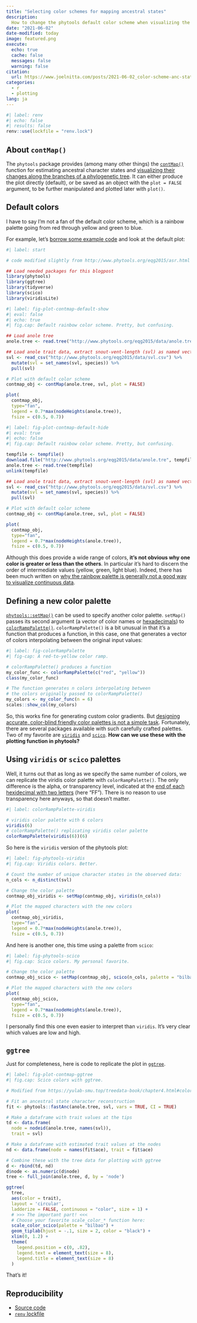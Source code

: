 ```yaml
---
title: "Selecting color schemes for mapping ancestral states"
description:
  How to change the phytools default color scheme when visualizing the results of ancestral character state estimation
date: "2021-06-02"
date-modified: today
image: featured.png
execute:
  echo: true
  cache: false
  messages: false
  warning: false
citation:
  url: https://www.joelnitta.com/posts/2021-06-02_color-scheme-anc-states/
categories:
  - r
  - plotting
lang: ja
---
```


```r
#| label: renv
#| echo: false
#| results: false
renv::use(lockfile = "renv.lock")
```

## About `contMap()`

The `phytools` package provides (among many other things) the [`contMap()`](https://rdrr.io/cran/phytools/man/contMap.html) function for estimating ancestral character states and [visualizing their changes along the branches of a phylogenetic tree](http://blog.phytools.org/search?q=contmap). It can either produce the plot directly (default), or be saved as an object with the `plot = FALSE` argument, to be further manipulated and plotted later with `plot()`.

## Default colors

I have to say I'm not a fan of the default color scheme, which is a rainbow palette going from red through yellow and green to blue. 

For example, let's [borrow some example code](http://www.phytools.org/eqg2015/asr.html) and look at the default plot:

```r
#| label: start

# code modified slightly from http://www.phytools.org/eqg2015/asr.html

## Load needed packages for this blogpost
library(phytools)
library(ggtree)
library(tidyverse)
library(scico)
library(viridisLite)
```

```r
#| label: fig-plot-contmap-default-show
#| eval: false
#| echo: true
#| fig.cap: Default rainbow color scheme. Pretty, but confusing.

## Load anole tree
anole.tree <- read.tree("http://www.phytools.org/eqg2015/data/anole.tre")

## Load anole trait data, extract snout-vent-length (svl) as named vector
svl <- read_csv("http://www.phytools.org/eqg2015/data/svl.csv") %>%
  mutate(svl = set_names(svl, species)) %>%
  pull(svl)

# Plot with default color scheme
contmap_obj <- contMap(anole.tree, svl, plot = FALSE)

plot(
  contmap_obj, 
  type="fan", 
  legend = 0.7*max(nodeHeights(anole.tree)),
  fsize = c(0.5, 0.7))
```

```r
#| label: fig-plot-contmap-default-hide
#| eval: true
#| echo: false
#| fig.cap: Default rainbow color scheme. Pretty, but confusing.

tempfile <- tempfile()
download.file("http://www.phytools.org/eqg2015/data/anole.tre", tempfile)
anole.tree <- read.tree(tempfile)
unlink(tempfile)

## Load anole trait data, extract snout-vent-length (svl) as named vector
svl <- read_csv("http://www.phytools.org/eqg2015/data/svl.csv") %>%
  mutate(svl = set_names(svl, species)) %>%
  pull(svl)

# Plot with default color scheme
contmap_obj <- contMap(anole.tree, svl, plot = FALSE)

plot(
  contmap_obj, 
  type="fan", 
  legend = 0.7*max(nodeHeights(anole.tree)),
  fsize = c(0.5, 0.7))
```

Although this does provide a wide range of colors, **it's not obvious why one color is greater or less than the others**. In particular it's hard to discern the order of intermediate values (yellow, green, light blue). Indeed, there has been much written on [why the rainbow palette is generally not a good way to visualize continuous data](https://www.nature.com/articles/s41467-020-19160-7).

## Defining a new color palette

[`phytools::setMap()`](https://rdrr.io/cran/phytools/man/setMap.html) can be used to specify another color palette. `setMap()` passes its second argument (a vector of color names or [hexadecimals](https://en.wikipedia.org/wiki/Web_colors)) to [`colorRampPalette()`](https://rdrr.io/r/grDevices/colorRamp.html). `colorRampPalette()` is a bit unusual in that it's a function that produces a function, in this case, one that generates a vector of colors interpolating between the original input values:

```r
#| label: fig-colorRampPalette
#| fig-cap: A red-to-yellow color ramp.

# colorRampPalette() produces a function
my_color_func <- colorRampPalette(c("red", "yellow"))
class(my_color_func)

# The function generates n colors interpolating between
# the colors originally passed to colorRampPalette()
my_colors <- my_color_func(n = 6)
scales::show_col(my_colors)
```

So, this works fine for generating custom color gradients. But [designing accurate, color-blind friendly color palettes is not a simple task](https://www.fabiocrameri.ch/visualisation/). Fortunately, there are several packages available with such carefully crafted palettes. Two of my favorite are [`viridis`](https://cran.r-project.org/web/packages/viridis/vignettes/intro-to-viridis.html) and [`scico`](https://github.com/thomasp85/scico). **How can we use these with the plotting function in phytools?**

## Using `viridis` or `scico` palettes

Well, it turns out that as long as we specify the same number of colors, we can replicate the viridis color palette with `colorRampPalette()`. The only difference is the alpha, or transparency level, indicated at the [end of each hexidecimal with two letters](https://stackoverflow.com/questions/23201134/transparent-argb-hex-value) (here "FF"). There is no reason to use transparency here anyways, so that doesn't matter.

```r
#| label: colorRampPalette-viridis

# viridis color palette with 6 colors
viridis(6)
# colorRampPalette() replicating viridis color palette
colorRampPalette(viridis(6))(6)
```

So here is the `viridis` version of the phytools plot:

```r
#| label: fig-phytools-viridis
#| fig.cap: Viridis colors. Better.

# Count the number of unique character states in the observed data:
n_cols <- n_distinct(svl)

# Change the color palette
contmap_obj_viridis <- setMap(contmap_obj, viridis(n_cols))

# Plot the mapped characters with the new colors
plot(
  contmap_obj_viridis, 
  type="fan", 
  legend = 0.7*max(nodeHeights(anole.tree)),
  fsize = c(0.5, 0.7))
```

And here is another one, this time using a palette from `scico`:

```r
#| label: fig-phytools-scico
#| fig.cap: Scico colors. My personal favorite.

# Change the color palette
contmap_obj_scico <- setMap(contmap_obj, scico(n_cols, palette = "bilbao"))

# Plot the mapped characters with the new colors
plot(
  contmap_obj_scico, 
  type="fan", 
  legend = 0.7*max(nodeHeights(anole.tree)),
  fsize = c(0.5, 0.7))
```

I personally find this one even easier to interpret than `viridis`. It's very clear which values are low and high.

## `ggtree`

Just for completeness, here is code to replicate the plot in  [`ggtree`](https://github.com/YuLab-SMU/ggtree).

```r
#| label: fig-plot-contmap-ggtree
#| fig.cap: Scico colors with ggtree.

# Modified from https://yulab-smu.top/treedata-book/chapter4.html#color-tree

# Fit an ancestral state character reconstruction
fit <- phytools::fastAnc(anole.tree, svl, vars = TRUE, CI = TRUE)

# Make a dataframe with trait values at the tips
td <- data.frame(
  node = nodeid(anole.tree, names(svl)),
  trait = svl)

# Make a dataframe with estimated trait values at the nodes
nd <- data.frame(node = names(fit$ace), trait = fit$ace)

# Combine these with the tree data for plotting with ggtree
d <- rbind(td, nd)
d$node <- as.numeric(d$node)
tree <- full_join(anole.tree, d, by = 'node')

ggtree(
  tree, 
  aes(color = trait), 
  layout = 'circular', 
  ladderize = FALSE, continuous = "color", size = 1) +
  # >>> The important part! <<<
  # Choose your favorite scale_color_* function here: 
  scale_color_scico(palette = "bilbao") + 
  geom_tiplab(hjust = -.1, size = 2, color = "black") + 
  xlim(0, 1.2) + 
  theme(
    legend.position = c(0, .82),
    legend.text = element_text(size = 8),
    legend.title = element_text(size = 8)
  ) 
```

That's it!

## Reproducibility {.appendix}

- [Source code](https://github.com/joelnitta/joelnitta-home/tree/main/posts/2021-06-02_color-scheme-anc-states/index.ja.qmd)
- [`renv` lockfile](https://github.com/joelnitta/joelnitta-home/tree/main/posts/2021-06-02_color-scheme-anc-states/renv.lock)